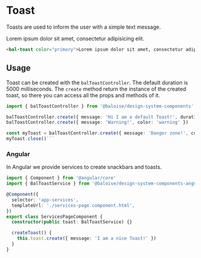 
# Toast

Toasts are used to inform the user with a simple text message.

<Preview>
  <bal-toast color="primary">Lorem ipsum dolor sit amet, consectetur adipisicing elit.</bal-toast>
</Preview>

```html
<bal-toast color="primary">Lorem ipsum dolor sit amet, consectetur adipisicing elit.</bal-toast>
```

## Usage

Toast can be created with the `balToastController`. The default duration is 5000 milliseconds.
The `create` method return the instance of the created toast, so there you can access all the props and methods of it.

````typescript
import { balToastController } from '@baloise/design-system-components'

balToastController.create({ message: 'Hi I am a default Toast!', duration: 1000 })
balToastController.create({ message: 'Warning!', color: 'warning' })

const myToast = balToastController.create({ message: 'Danger zone!', color: 'danger' })
myToast.close()```
````

### Angular

In Angular we provide services to create snackbars and toasts.

```typescript
import { Component } from '@angular/core'
import { BalToastService } from '@baloise/design-system-components-angular'

@Component({
  selector: 'app-services',
  templateUrl: './services-page.component.html',
})
export class ServicesPageComponent {
  constructor(public toast: BalToastService) {}

  createToast() {
    this.toast.create({ message: 'I am a nice Toast!' })
  }
}
```
